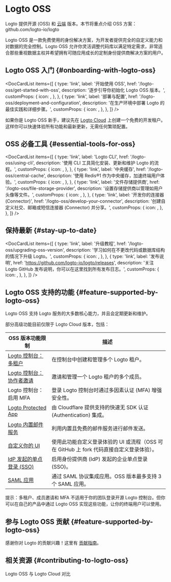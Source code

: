 
# Logto OSS

Logto 提供开源 (OSS) 和 [云端](/logto-cloud) 版本。本节将重点介绍 OSS 方案：<Url type="inline" href="https://github.com/logto-io/logto">github.com/logto-io/logto</Url>

Logto OSS 是一款免费使用的身份解决方案，为开发者提供完全的自定义能力和对数据的完全控制。Logto OSS 允许你灵活调整代码库以满足特定需求，非常适合那些重视数据主权并希望拥有可随应用成长的定制身份提供商解决方案的用户。

## Logto OSS 入门 \{#onboarding-with-logto-oss}

<DocCardList
  items={[
    {
      type: 'link',
      label: '开始使用 OSS',
      href: '/logto-oss/get-started-with-oss',
      description: '逐步引导你初始化 Logto OSS 版本。',
      customProps: {
        icon: <RocketIcon />,
      },
    },
    {
      type: 'link',
      label: '部署与配置',
      href: '/logto-oss/deployment-and-configuration',
      description: '在生产环境中部署 Logto 的最佳实践和详细步骤。',
      customProps: {
        icon: <GearIcon />,
      },
    },
  ]}
/>

<Admonition type="tip" title="需要快速开始？">

如果你是 Logto OSS 新手，建议先在 [Logto Cloud](https://cloud.logto.io) 上创建一个免费的开发租户。这样你可以快速体验所有功能和最新更新，无需任何繁琐配置。

</Admonition>

## OSS 必备工具 \{#essential-tools-for-oss}

<DocCardList
  items={[
    {
      type: 'link',
      label: 'Logto CLI',
      href: '/logto-oss/using-cli',
      description: '使用 CLI 工具简化安装、更新和维护 Logto 的流程。',
      customProps: {
        icon: <CliIcon />,
      },
    },
    {
      type: 'link',
      label: '中央缓存',
      href: '/logto-oss/central-cache',
      description: '使用 Redis®1 作为中央缓存，加速终端用户体验。',
      customProps: {
        icon: <CentralCacheIcon />,
      },
    },
    {
      type: 'link',
      label: '文件存储提供商',
      href: '/logto-oss/file-storage-provider',
      description: '设置存储提供商以管理如用户头像等文件。',
      customProps: {
        icon: <FileStorageIcon />,
      },
    },
    {
      type: 'link',
      label: '开发你的连接器 (Connector)',
      href: '/logto-oss/develop-your-connector',
      description: '创建自定义社交、邮箱或短信连接器 (Connector) 并分享。',
      customProps: {
        icon: <ConnectorsIcon />,
      },
    },
  ]}
/>
## 保持最新 \{#stay-up-to-date}

<DocCardList
  items={[
    {
      type: 'link',
      label: '升级教程',
      href: '/logto-oss/upgrading-oss-version',
      description: '学习如何在不更改代码或数据库结构的情况下升级 Logto。',
      customProps: {
        icon: <UpdateIcon />,
      },
    },
    {
      type: 'link',
      label: '发布说明',
      href: 'https://github.com/logto-io/logto/releases',
      description: '关注 Logto GitHub 发布说明，你可以在这里找到所有发布日志。',
      customProps: {
        icon: <DocumentIcon />,
      },
    },
  ]}
/>

## Logto OSS 支持的功能 \{#feature-supported-by-logto-oss}

Logto OSS 支持 Logto 服务的大多数核心能力，并且会定期更新和维护。

部分高级功能目前仅限于 Logto Cloud 版本，包括：

| OSS 版本功能限制                                                             | 描述                                                                                     |
| ---------------------------------------------------------------------------- | ---------------------------------------------------------------------------------------- |
| [Logto 控制台：多租户](/logto-cloud/tenant-settings)                         | 在控制台中创建和管理多个 Logto 租户。                                                    |
| [Logto 控制台：协作者邀请](/logto-cloud/tenant-member-management)            | 邀请和管理一个 Logto 租户的多个成员。                                                    |
| Logto 控制台：启用 MFA                                                       | 登录 Logto 控制台时通过多因素认证 (MFA) 增强安全性。                                     |
| [Logto Protected App](/integrate-logto/protected-app)                        | 由 Cloudflare 提供支持的快速无 SDK 认证 (Authentication) 集成。                          |
| [Logto 内置邮件服务](/connectors/email-connectors/built-in-email-service)    | 利用内置且免费的邮件服务进行邮件发送。                                                   |
| [自定义你的 UI](/customization/bring-your-ui)                                | 使用此功能自定义登录体验的 UI 或流程（OSS 可在 GitHub 上 fork 代码直接自定义登录体验）。 |
| [IdP 发起的单点登录 (SSO)](/end-user-flows/enterprise-sso/idp-initiated-sso) | 启用身份提供商 (IdP) 发起的企业单点登录 (SSO)。                                          |
| [SAML 应用](/integrate-logto/saml-app)                                       | 通过 SAML 协议集成应用。OSS 版本最多支持 3 个 SAML 应用。                                |

提示：多租户、成员邀请和 MFA 不适用于你的团队登录开源 Logto 控制台。但你可以在自己的产品中通过 Logto OSS 实现这些功能，让你的终端用户可以使用。

## 参与 Logto OSS 贡献 \{#feature-supported-by-logto-oss}

感谢你对 Logto 的贡献兴趣！这里有 [贡献指南](/logto-oss/contribution)。

## 相关资源 \{#contributing-to-logto-oss}

<Url href="https://blog.logto.io/logto-oss-vs-logto-cloud">Logto OSS 与 Logto Cloud 对比</Url>
